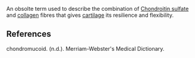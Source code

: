 An obsolte term used to describe the combination of [[Chondroitin sulfate]] and [[collagen]] fibres that gives [[cartilage]] its resilience and flexibility.

==References==

chondromucoid. (n.d.). Merriam-Webster's Medical Dictionary.